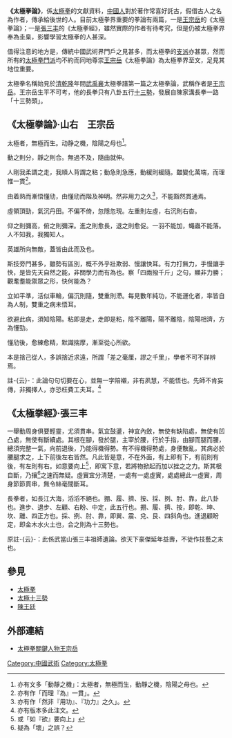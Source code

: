'''《太極拳論》'''，係[[太極拳|太極拳]]的文獻資料，[[中國人|中國人]]對於著作常喜好託古，假借古人之名為作者，傳承給後世的人。目前太極拳界重要的拳論有兩篇，一是[[王宗岳|王宗岳]]的《太極拳論》；一是[[張三丰|張三丰]]的《太極拳經》，雖然實際的作者有待考究，但是仍被太極拳界奉為圭臬，影響學習太極拳的人甚深。

值得注意的地方是，傳統中國武術界門戶之見甚多，而太極拳的[[太極拳#派別|支派]]亦甚眾，然而所有的[[太極拳#派別|太極拳門派]]均不約而同地尊崇[[王宗岳|王宗岳]]《太極拳論》為太極拳界至文，足見其地位重要。

太極拳名稱始見於[[清朝|清]][[乾隆|乾隆]]年間[[武禹襄|武禹襄]]太極拳譜第一篇之太極拳論，武稱作者是[[王宗岳|王宗岳]]。王宗岳生平不可考，他的長拳只有八卦五行[[太極十三勢|十三勢]]，發展自陳家溝長拳一路「十三勢頭」。

==《太極拳論》‧山右　王宗岳 ==
太極者，無極而生。动静之機，陰陽之母也<ref>亦有文多「動靜之機」：太極者，無極而生，動靜之機，陰陽之母也。</ref>。

動之則分，靜之則合。無過不及，隨曲就伸。

人剛我柔謂之走，我順人背謂之粘；動急則急應，動緩則緩隨。雖變化萬端，而理惟一貫<ref>亦有作「而理『為』一貫」。</ref>。

由着熟而漸悟懂劤，由懂劤而階及神明。然非用力之久<ref>亦有作「然非『用功』、『功力』之久」。</ref>，不能豁然貫通焉。

虛領頂勁，氣沉丹田。不偏不倚，忽隱忽現。左重則左虛，右沉則右杳。

仰之則彌高，俯之則彌深。進之則愈長，退之則愈促。一羽不能加，蠅蟲不能落。人不知我，我獨知人。

英雄所向無敵，蓋皆由此而及也。

斯技旁門甚多，雖勢有區別，概不外乎壯欺弱、慢讓快耳。有力打無力，手慢讓手快，是皆先天自然之能，非關學力而有為也。察「四兩撥千斤」之句，顯非力勝；觀耄耋能禦眾之形，快何能為？

立如平準，活似車輪，偏沉則隨，雙重則滯。每見數年純功，不能運化者，率皆自為人制，雙重之病未悟耳。

欲避此病，須知陰陽。粘即是走，走即是粘，陰不離陽，陽不離陰，陰陽相濟，方為懂勁。

懂劤後，愈練愈精，默識揣摩，漸至從心所欲。

本是捨己從人，多誤捨近求遠，所謂「差之毫厘，謬之千里」，學者不可不詳辨焉。

註-{云}-：此論句句切要在心，並無一字陪襯，非有夙慧，不能悟也。先師不肯妄傳，非獨擇人，亦恐枉費工夫耳。<ref>亦有版本多此注文。</ref>

==《太極拳經》‧張三丰==
一舉動周身俱要輕靈，尤須貫串。氣宜鼓盪，神宜內斂，無使有缺陷處，無使有凹凸處，無使有斷續處。其根在腳，發於腿，主宰於腰，行於手指，由腳而腿而腰，總須完整一氣，向前退後，乃能得機得勢。有不得機得勢處，身便散亂，其病必於腰腿求之，上下前後左右皆然。凡此皆是意，不在外面，有上即有下，有前則有後，有左則有右。如意要向上<ref>或「如『欲』要向上」</ref>，即寓下意，若將物掀起而加以挫之之力。斯其根自斷，乃攘<ref>疑為「壞」之誤？</ref>之速而無疑。虛實宜分清楚，一處有一處虛實，處處總此一虛實，周身節節貫串，無令絲毫間斷耳。

長拳者，如長江大海，滔滔不絕也。掤、履、擠、按、採、挒、肘、靠，此八卦也。進步、退步、左顧、右盼、中定，此五行也。掤、履、擠、按，即乾、坤、坎、離、四正方也。採、挒、肘、靠，即巽、震、兌、艮、四斜角也。進退顧盼定，即金木水火土也，合之則為十三勢也。

原註-{云}-：此係武當山張三丰祖師遺論。欲天下豪傑延年益壽，不徒作技藝之末也。

==參見==
{{wikisource|太極拳經}}
*[[太極拳|太極拳]]
*[[太極十三勢|太極十三勢]]
*[[陳王廷|陳王廷]]

==外部連結==
*[https://web.archive.org/web/20071006111923/http://www.taichi.org.tw/PanWrite/WangTzongYue.htm 太極拳關鍵人物王宗岳]
{{reflist}}

[[Category:中國武術|Category:中國武術]]
[[Category:太極拳|Category:太極拳]]